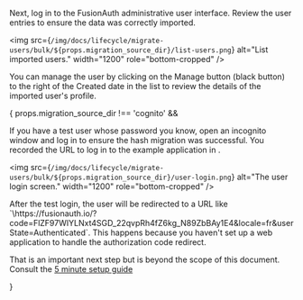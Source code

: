 
Next, log in to the FusionAuth administrative user interface. Review the user entries to ensure the data was correctly imported.

<img src={`/img/docs/lifecycle/migrate-users/bulk/${props.migration_source_dir}/list-users.png`} alt="List imported users." width="1200" role="bottom-cropped" />

You can manage the user by clicking on the <InlineUIElement>Manage</InlineUIElement> button (black button) to the right of the <InlineUIElement>Created</InlineUIElement> date in the list to review the details of the imported user's profile.

{ props.migration_source_dir !== 'cognito' &&
  <div>
  <p>
  If you have a test user whose password you know, open an incognito window and log in to ensure the hash migration was successful. You recorded the URL to log in to the example application in <ScrollRef target="Create a Test Application" />.
  </p>

  <img src={`/img/docs/lifecycle/migrate-users/bulk/${props.migration_source_dir}/user-login.png`} alt="The user login screen." width="1200" role="bottom-cropped" />

  <p>After the test login, the user will be redirected to a URL like `\https://fusionauth.io/?code=FlZF97WIYLNxt4SGD_22qvpRh4fZ6kg_N89ZbBAy1E4&locale=fr&userState=Authenticated`. This happens because you haven't set up a web application to handle the authorization code redirect.</p>

  <p>That is an important next step but is beyond the scope of this document. Consult the <a href="/docs/quickstarts/5-minute-setup-guide) for an example of how to do this.">5 minute setup guide</a></p>
  </div>
}
